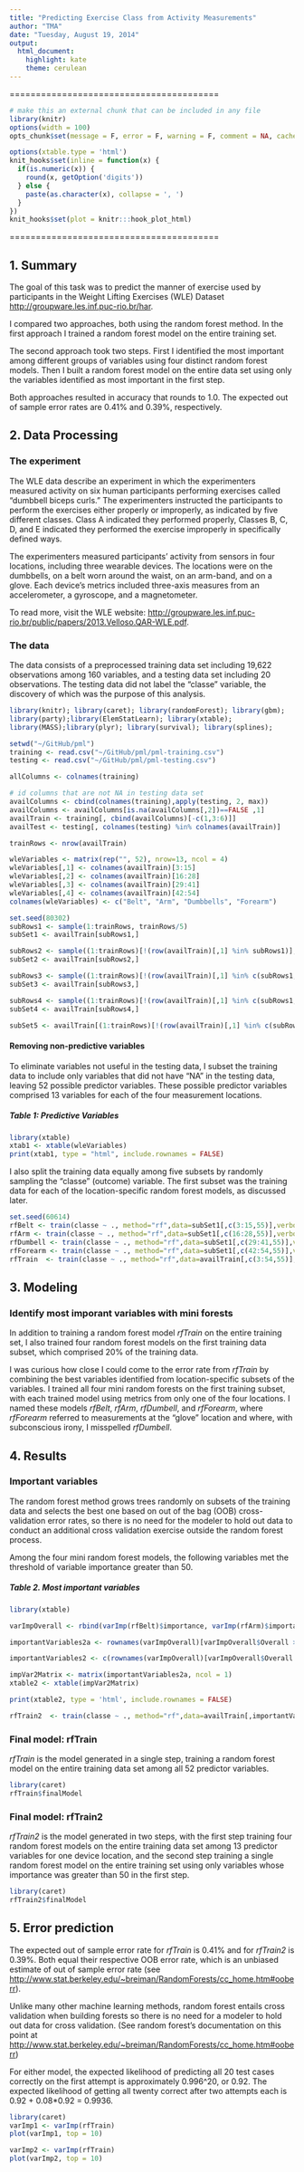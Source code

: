 ```yaml
---
title: "Predicting Exercise Class from Activity Measurements"
author: "TMA"
date: "Tuesday, August 19, 2014"
output:
  html_document:
    highlight: kate
    theme: cerulean
---
```

========================================

```r
# make this an external chunk that can be included in any file
library(knitr)
options(width = 100)
opts_chunk$set(message = F, error = F, warning = F, comment = NA, cache=TRUE, fig.align = 'center', dpi = 100, tidy = F, cache.path = '.cache/', fig.path = 'fig/')

options(xtable.type = 'html')
knit_hooks$set(inline = function(x) {
  if(is.numeric(x)) {
    round(x, getOption('digits'))
  } else {
    paste(as.character(x), collapse = ', ')
  }
})
knit_hooks$set(plot = knitr:::hook_plot_html)
```

========================================

## 1. Summary
The goal of this task was to predict the manner of exercise used by participants in the Weight Lifting Exercises (WLE) Dataset <http://groupware.les.inf.puc-rio.br/har>.

I compared two approaches, both using the random forest method. In the first approach I trained a random forest model on the entire training set. 

The second approach took two steps. First I identified the most important among different groups of variables using four distinct random forest models. Then I built a random forest model on the entire data set using only the variables identified as most important in the first step.

Both approaches resulted in accuracy that rounds to 1.0. The expected out of sample error rates are 0.41% and 0.39%, respectively.


## 2. Data Processing
### The experiment
The WLE data describe an experiment in which the experimenters measured activity on six human participants performing exercises called "dumbbell biceps curls." The experimenters instructed the participants to perform the exercises either properly or improperly, as indicated by five different classes. Class A indicated they performed properly, Classes B, C, D, and E indicated they performed the exercise improperly in specifically defined ways.

The experimenters measured participants' activity from sensors in four locations, including three wearable devices. The locations were on the dumbbells, on a belt worn around the waist, on an arm-band, and on a glove. Each device's metrics included three-axis measures from an accelerometer, a gyroscope, and a magnetometer.

To read more, visit the WLE website: <http://groupware.les.inf.puc-rio.br/public/papers/2013.Velloso.QAR-WLE.pdf>.

### The data
The data consists of a preprocessed training data set including 19,622 observations among 160 variables, and a testing data set including 20 observations. The testing data did not label the "classe" variable, the discovery of which was the purpose of this analysis. 

```r
library(knitr); library(caret); library(randomForest); library(gbm);
library(party);library(ElemStatLearn); library(xtable);
library(MASS);library(plyr); library(survival); library(splines);

setwd("~/GitHub/pml")
training <- read.csv("~/GitHub/pml/pml-training.csv")
testing <- read.csv("~/GitHub/pml/pml-testing.csv")

allColumns <- colnames(training)

# id columns that are not NA in testing data set
availColumns <- cbind(colnames(training),apply(testing, 2, max))
availColumns <- availColumns[is.na(availColumns[,2])==FALSE ,1]
availTrain <- training[, cbind(availColumns)[-c(1,3:6)]]
availTest <- testing[, colnames(testing) %in% colnames(availTrain)]

trainRows <- nrow(availTrain)

wleVariables <- matrix(rep("", 52), nrow=13, ncol = 4)
wleVariables[,1] <- colnames(availTrain)[3:15]
wleVariables[,2] <- colnames(availTrain)[16:28]
wleVariables[,3] <- colnames(availTrain)[29:41]
wleVariables[,4] <- colnames(availTrain)[42:54]
colnames(wleVariables) <- c("Belt", "Arm", "Dumbbells", "Forearm")

set.seed(80302)
subRows1 <- sample(1:trainRows, trainRows/5)
subSet1 <- availTrain[subRows1,]

subRows2 <- sample((1:trainRows)[!(row(availTrain)[,1] %in% subRows1)], (trainRows - length(subRows1))/4)
subSet2 <- availTrain[subRows2,]

subRows3 <- sample((1:trainRows)[!(row(availTrain)[,1] %in% c(subRows1, subRows2))], (trainRows - length(subRows1) - length(subRows2))/3)
subSet3 <- availTrain[subRows3,]

subRows4 <- sample((1:trainRows)[!(row(availTrain)[,1] %in% c(subRows1, subRows2,subRows3))], (trainRows - length(subRows1) - length(subRows2) - length(subRows3))/2)
subSet4 <- availTrain[subRows4,]

subSet5 <- availTrain[(1:trainRows)[!(row(availTrain)[,1] %in% c(subRows1, subRows2,subRows3,subRows4))],]

```

#### Removing non-predictive variables
To eliminate variables not useful in the testing data, I subset the training data to include only variables that did not have "NA" in the testing data, leaving 52 possible predictor variables. These possible predictor variables comprised 13 variables for each of the four measurement locations.

##### Table 1: Predictive Variables
```r
library(xtable)
xtab1 <- xtable(wleVariables)
print(xtab1, type = "html", include.rownames = FALSE)
```

I also split the training data equally among five subsets by randomly sampling the "classe" (outcome) variable. The first subset was the training data for each of the location-specific random forest models, as discussed later.

```r
set.seed(60614)
rfBelt <- train(classe ~ ., method="rf",data=subSet1[,c(3:15,55)],verbose=FALSE)
rfArm <- train(classe ~ ., method="rf",data=subSet1[,c(16:28,55)],verbose=FALSE)
rfDumbell <- train(classe ~ ., method="rf",data=subSet1[,c(29:41,55)],verbose=FALSE)
rfForearm <- train(classe ~ ., method="rf",data=subSet1[,c(42:54,55)],verbose=FALSE)
rfTrain  <- train(classe ~ ., method="rf",data=availTrain[,c(3:54,55)],verbose=FALSE)
```

## 3. Modeling
### Identify most imporant variables with mini forests
In addition to training a random forest model _rfTrain_ on the entire training set, I also trained four random forest models on the first training data subset, which comprised 20% of the training data. 

I was curious how close I could come to the error rate from _rfTrain_ by combining the best variables identified from location-specific subsets of the variables. I trained all four mini random forests on the first training subset, with each trained model using metrics from only one of the four locations. I named these models _rfBelt_, _rfArm_, _rfDumbell_, and _rfForearm_, where _rfForearm_ referred to measurements at the "glove" location and where, with subconscious irony, I misspelled _rfDumbell_.

## 4. Results
### Important variables
The random forest method grows trees randomly on subsets of the training data and selects the best one based on out of the bag (OOB) cross-validation error rates, so there is no need for the modeler to hold out data to conduct an additional cross validation exercise outside the random forest process.

Among the four mini random forest models, the following variables met the threshold of variable importance greater than 50.

##### Table 2. Most important variables
```r
library(xtable)

varImpOverall <- rbind(varImp(rfBelt)$importance, varImp(rfArm)$importance, varImp(rfDumbell)$importance, varImp(rfForearm)$importance)

importantVariables2a <- rownames(varImpOverall)[varImpOverall$Overall > 50]

importantVariables2 <- c(rownames(varImpOverall)[varImpOverall$Overall > 50],"classe")

impVar2Matrix <- matrix(importantVariables2a, ncol = 1)
xtable2 <- xtable(impVar2Matrix)

print(xtable2, type = 'html', include.rownames = FALSE)

```

```r
rfTrain2  <- train(classe ~ ., method="rf",data=availTrain[,importantVariables2],verbose=FALSE)

```

### Final model: rfTrain
_rfTrain_ is the model generated in a single step, training a random forest model on the entire training data set among all 52 predictor variables. 

```r
library(caret)
rfTrain$finalModel

```

### Final model: rfTrain2
_rfTrain2_ is the model generated in two steps, with the first step training four random forest models on the entire training data set among 13 predictor variables for one device location, and the second step training a single random forest model on the entire training set using only variables whose importance was greater than 50 in the first step. 

```r
library(caret)
rfTrain2$finalModel

```

## 5. Error prediction
The expected out of sample error rate for _rfTrain_ is 0.41% and for _rfTrain2_ is 0.39%. Both equal their respective OOB error rate, which is an unbiased estimate of out of sample error rate (see <http://www.stat.berkeley.edu/~breiman/RandomForests/cc_home.htm#ooberr>).

Unlike many other machine learning methods, random forest entails cross validation when building forests so there is no need for a modeler to hold out data for cross validation. (See random forest's documentation on this point at <http://www.stat.berkeley.edu/~breiman/RandomForests/cc_home.htm#ooberr>)

For either model, the expected likelihood of predicting all 20 test cases correctly on the first attempt is approximately 0.996^20, or 0.92. The expected likelihood of getting all twenty correct after two attempts each is 0.92 + 0.08*0.92 = 0.9936.

```r
library(caret)
varImp1 <- varImp(rfTrain)
plot(varImp1, top = 10)

varImp2 <- varImp(rfTrain)
plot(varImp2, top = 10)

```
